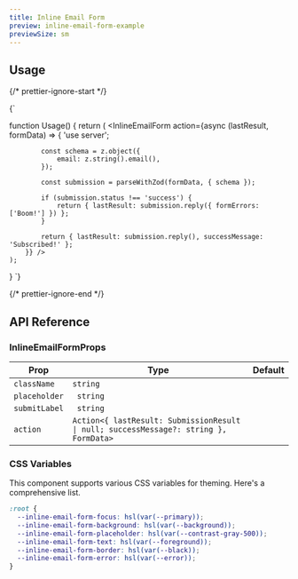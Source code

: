```yaml
---
title: Inline Email Form
preview: inline-email-form-example
previewSize: sm
---
```


## Usage

{/* prettier-ignore-start */}

<CodeBlock lang="ts">{`


function Usage() {
    return (
        <InlineEmailForm action={async (lastResult, formData) => {
            'use server';
            
            const schema = z.object({
                email: z.string().email(),
            });

            const submission = parseWithZod(formData, { schema });

            if (submission.status !== 'success') {
                return { lastResult: submission.reply({ formErrors: ['Boom!'] }) };
            }

            return { lastResult: submission.reply(), successMessage: 'Subscribed!' };
        }} />
    );
}
`}
</CodeBlock>

{/* prettier-ignore-end */}

## API Reference

### InlineEmailFormProps

| Prop          | Type                                                                                  | Default |
| ------------- | ------------------------------------------------------------------------------------- | ------- |
| `className`   | `string`                                                                              |         |
| `placeholder` | ` string`                                                                             |         |
| `submitLabel` | ` string`                                                                             |         |
| `action`      | `Action<{ lastResult: SubmissionResult \| null; successMessage?: string }, FormData>` |         |

### CSS Variables

This component supports various CSS variables for theming. Here's a comprehensive list.

```css
:root {
  --inline-email-form-focus: hsl(var(--primary));
  --inline-email-form-background: hsl(var(--background));
  --inline-email-form-placeholder: hsl(var(--contrast-gray-500));
  --inline-email-form-text: hsl(var(--foreground));
  --inline-email-form-border: hsl(var(--black));
  --inline-email-form-error: hsl(var(--error));
}
```
